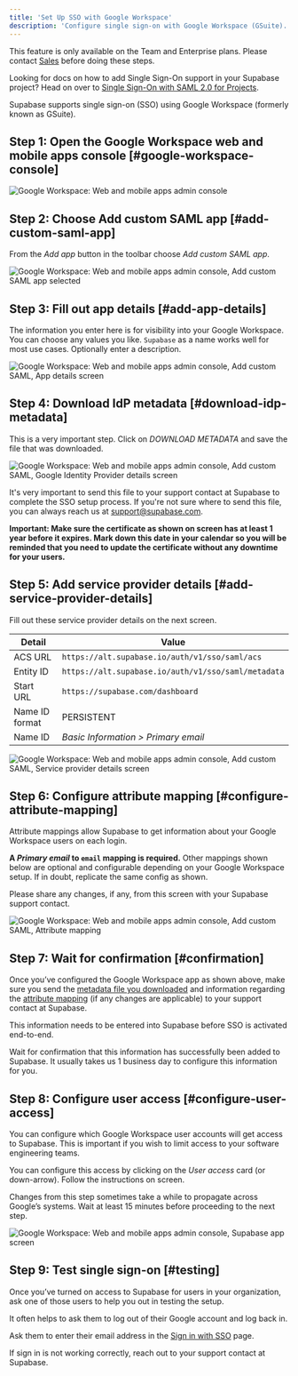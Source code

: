 ```yaml
---
title: 'Set Up SSO with Google Workspace'
description: 'Configure single sign-on with Google Workspace (GSuite).'
---
```


<Admonition>

This feature is only available on the Team and Enterprise plans. Please contact [Sales](https://forms.supabase.com/enterprise) before doing these steps.

</Admonition>

<Admonition>

Looking for docs on how to add Single Sign-On support in your Supabase project? Head on over to [Single Sign-On with SAML 2.0 for Projects](/docs/guides/auth/enterprise-sso/auth-sso-saml).

</Admonition>

Supabase supports single sign-on (SSO) using Google Workspace (formerly known as GSuite).

## Step 1: Open the Google Workspace web and mobile apps console [#google-workspace-console]

![Google Workspace: Web and mobile apps admin console](/docs/img/sso-gsuite-step-01.png)

## Step 2: Choose Add custom SAML app [#add-custom-saml-app]

From the _Add app_ button in the toolbar choose _Add custom SAML app_.

![Google Workspace: Web and mobile apps admin console, Add custom SAML app selected](/docs/img/sso-gsuite-step-02.png)

## Step 3: Fill out app details [#add-app-details]

The information you enter here is for visibility into your Google Workspace. You can choose any values you like. `Supabase` as a name works well for most use cases. Optionally enter a description.

![Google Workspace: Web and mobile apps admin console, Add custom SAML, App details screen](/docs/img/sso-gsuite-step-03.png)

## Step 4: Download IdP metadata [#download-idp-metadata]

This is a very important step. Click on _DOWNLOAD METADATA_ and save the file that was downloaded.

![Google Workspace: Web and mobile apps admin console, Add custom SAML, Google Identity Provider details screen](/docs/img/sso-gsuite-step-04.png)

It's very important to send this file to your support contact at Supabase to complete the SSO setup process. If you're not sure where to send this file, you can always reach us at [support@supabase.com](mailto:support@supabase.com).

**Important: Make sure the certificate as shown on screen has at least 1 year before it expires. Mark down this date in your calendar so you will be reminded that you need to update the certificate without any downtime for your users.**

## Step 5: Add service provider details [#add-service-provider-details]

Fill out these service provider details on the next screen.

| Detail         | Value                                               |
| -------------- | --------------------------------------------------- |
| ACS URL        | `https://alt.supabase.io/auth/v1/sso/saml/acs`      |
| Entity ID      | `https://alt.supabase.io/auth/v1/sso/saml/metadata` |
| Start URL      | `https://supabase.com/dashboard`                    |
| Name ID format | PERSISTENT                                          |
| Name ID        | _Basic Information > Primary email_                 |

![Google Workspace: Web and mobile apps admin console, Add custom SAML, Service provider details screen](/docs/img/sso-gsuite-step-05.png)

## Step 6: Configure attribute mapping [#configure-attribute-mapping]

Attribute mappings allow Supabase to get information about your Google Workspace users on each login.

**A _Primary email_ to `email` mapping is required.** Other mappings shown below are optional and configurable depending on your Google Workspace setup. If in doubt, replicate the same config as shown.

Please share any changes, if any, from this screen with your Supabase support contact.

![Google Workspace: Web and mobile apps admin console, Add custom SAML, Attribute mapping](/docs/img/sso-gsuite-step-06.png)

## Step 7: Wait for confirmation [#confirmation]

Once you’ve configured the Google Workspace app as shown above, make sure you send the [metadata file you downloaded](#download-idp-metadata) and information regarding the [attribute mapping](#configure-attribute-mappings) (if any changes are applicable) to your support contact at Supabase.

This information needs to be entered into Supabase before SSO is activated end-to-end.

Wait for confirmation that this information has successfully been added to Supabase. It usually takes us 1 business day to configure this information for you.

## Step 8: Configure user access [#configure-user-access]

You can configure which Google Workspace user accounts will get access to Supabase. This is important if you wish to limit access to your software engineering teams.

You can configure this access by clicking on the _User access_ card (or down-arrow). Follow the instructions on screen.

Changes from this step sometimes take a while to propagate across Google’s systems. Wait at least 15 minutes before proceeding to the next step.

![Google Workspace: Web and mobile apps admin console, Supabase app screen](/docs/img/sso-gsuite-step-08.png)

## Step 9: Test single sign-on [#testing]

Once you’ve turned on access to Supabase for users in your organization, ask one of those users to help you out in testing the setup.

It often helps to ask them to log out of their Google account and log back in.

Ask them to enter their email address in the [Sign in with SSO](https://supabase.com/dashboard/sign-in-sso) page.

If sign in is not working correctly, reach out to your support contact at Supabase.
